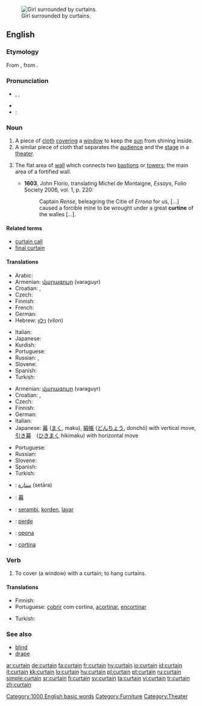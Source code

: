 [[Image:Jan Vermeer van Delft 003.jpg|thumb|Girl surrounded by curtains.]]
==English==

===Etymology===
From {{etyl|fro}} {{term|cortine}}, from {{etyl|la}} {{term|cortina}}.

===Pronunciation===
* {{enPR|kû(r)'tən}}, {{IPA|/ˈkɜː(r)tən/}}, {{SAMPA|/"k3:(r)t@n/}}
* {{audio|en-us-curtain.ogg|Audio (US)}}
* :{{rhymes|ɜː(r)tən}}

===Noun===
{{en-noun}}

# A piece of [[cloth]] [[cover]]ing a [[window]] to keep the [[sun]] from shining inside.
# A similar piece of cloth that separates the [[audience]] and the [[stage]] in a [[theater]].
# {{context|fortifications}} The flat area of [[wall]] which connects two [[bastions]] or [[towers]]; the main area of a fortified wall.
#* '''1603''', John Florio, translating Michel de Montaigne, ''Essays'', Folio Society 2006, vol. 1, p. 220:
#*: Captain ''Rense'', beleagring the Citie of ''Errona'' for us, [...] caused a forcible mine to be wrought under a great '''curtine''' of the walles [...].

====Related terms====
* [[curtain call]]
* [[final curtain]]

====Translations====
{{trans-top|piece of cloth covering a window}}
* Arabic: {{t|ar|ستارة|f|tr=sitaara|sc=Arab}}
* Armenian: [[վարագույր]] (varaguyr)
* Croatian: {{t-|hr|zavjesa|f|alt=zȃvjesa}}, {{t-|hr|zastor|m|alt=zástor}}
* Czech: {{t-|cs|závěs|m}}
* Finnish: {{t-|fi|verho}}
* French: {{t+|fr|rideau|m}}
* German: {{t+|de|Vorhang|m}}
* Hebrew: [[וילון]] (vilon) {{m}}
{{trans-mid}}
* Italian: {{t+|it|tenda|f}}
* Japanese: {{t+|ja|カーテン|tr=kāten|sc=Jpan}}
* Kurdish: {{ku-Arab|[[په‌رده‌]]}}
* Portuguese: {{t+|pt|cortina|f}}
* Russian: {{t+|ru|штора|f|tr=štóra|sc=Cyrl}}, {{t+|ru|занавеска|f|tr=zanav'éska|sc=Cyrl}}
* Slovene: {{t+|sl|zavesa|f}}
* Spanish: {{t-|es|cortina|f}}
* Turkish: {{t+|tr|perde}}
{{trans-bottom}}

{{trans-top|piece of cloth in a theater}}
* Armenian: [[վարագույր]] (varaguyr)
* Croatian: {{t-|hr|zavjesa|f|alt=zȃvjesa}}, {{t-|hr|zastor|m|alt=zástor}}
* Czech: {{t-|cs|opona|f}}
* Finnish: {{t-|fi|esirippu}}
* German: {{t+|de|Vorhang|m}}
* Italian: {{t-|it|sipario|m}}
* Japanese: [[幕]] ([[まく]], maku), [[緞帳]] ([[どんちょう]], donchō) with vertical move, [[引き幕]]　([[ひきまく]] hikimaku) with horizontal move
{{trans-mid}}
* Portuguese: {{t+|pt|cortina|f}}
* Russian: {{t+|ru|занавес|m|tr=zánav'es|sc=Cyrl}}
* Slovene: {{t+|sl|zavesa|f}}
* Spanish: {{t-|es|cortina|f}}
* Turkish: {{t+|tr|perde}}
{{trans-bottom}}

{{checktrans-top}}
* {{ttbc|Arabic}}: [[ستارة]] (setāra) {{f}}
* {{ttbc|CJKV Characters}}: [[幕]]
* {{ttbc|Indonesian}}: [[serambi]], [[korden]], [[layar]]
* {{ttbc|Kurdish}}: [[perde]] {{f}}
* {{ttbc|Slovak}}: [[opona]] {{f}}
* {{ttbc|Spanish}}: [[cortina]] {{f}}
{{trans-bottom}}

===Verb===
{{en-verb}}

# To cover (a window) with a curtain; to hang curtains.

====Translations====
{{trans-top|to cover with a curtain}}
* Finnish: {{t-|fi|verhota}}
* Portuguese: [[cobrir]] com cortina, [[acortinar]], [[encortinar]]
{{trans-mid}}
* Turkish: {{t+|tr|perdelemek}}
{{trans-bottom}}

===See also===
* [[blind]]
* [[drape]]

[[Category:1000 English basic words]]
[[Category:Furniture]]
[[Category:Theater]]

[[ar:curtain]]
[[de:curtain]]
[[fa:curtain]]
[[fr:curtain]]
[[hy:curtain]]
[[io:curtain]]
[[id:curtain]]
[[it:curtain]]
[[kk:curtain]]
[[lo:curtain]]
[[hu:curtain]]
[[pl:curtain]]
[[pt:curtain]]
[[ru:curtain]]
[[simple:curtain]]
[[sr:curtain]]
[[fi:curtain]]
[[sv:curtain]]
[[ta:curtain]]
[[vi:curtain]]
[[tr:curtain]]
[[zh:curtain]]